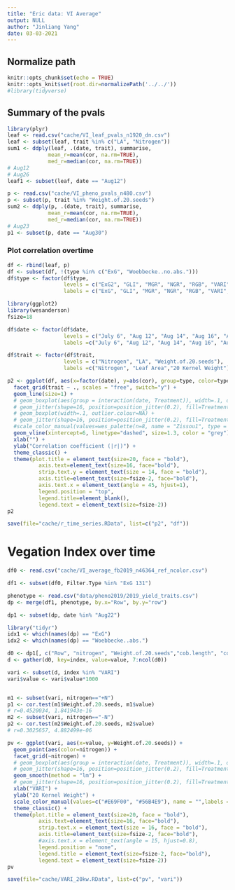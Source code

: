 ```yaml
---
title: "Eric data: VI Average"
output: NULL
author: "Jinliang Yang"
date: 03-03-2021
---
```


## Normalize path
```r
knitr::opts_chunk$set(echo = TRUE) 
knitr::opts_knit$set(root.dir=normalizePath('../../')) 
#library(tidyverse)
```

## Summary of the pvals

```r
library(plyr)
leaf <- read.csv("cache/VI_leaf_pvals_n1920_dn.csv")
leaf <- subset(leaf, trait %in% c("LA", "Nitrogen"))
sum1 <- ddply(leaf, .(date, trait), summarise,
             mean_r=mean(cor, na.rm=TRUE),
             med_r=median(cor, na.rm=TRUE))
# Aug12
# Aug26
leaf1 <- subset(leaf, date == "Aug12")

p <- read.csv("cache/VI_pheno_pvals_n480.csv")
p <- subset(p, trait %in% "Weight.of.20.seeds")
sum2 <- ddply(p, .(date, trait), summarise,
             mean_r=mean(cor, na.rm=TRUE),
             med_r=median(cor, na.rm=TRUE))
# Aug23
p1 <- subset(p, date == "Aug30")
```


### Plot correlation overtime
```r

df <- rbind(leaf, p)
df <- subset(df, !(type %in% c("ExG", "Woebbecke..no.abs.")))
df$type <- factor(df$type, 
                  levels = c("ExG2", "GLI", "MGR", "NGR", "RGB", "VARI", "VEG", "Woebbecke..abs."),
                  labels = c("ExG", "GLI", "MGR", "NGR", "RGB", "VARI", "VEG", "Woebbecke"))

```

```r
library(ggplot2)
library(wesanderson)
fsize=18

df$date <- factor(df$date, 
                  levels = c("July 6", "Aug 12", "Aug 14", "Aug 16", "Aug 20", "Aug 22", "Aug 23", "Aug 26", "Aug 30",  "Sept 1", "Sept 3", "Sept 5"),
                  labels =c("July 6", "Aug 12", "Aug 14", "Aug 16", "Aug 20", "Aug 22", "Aug 23", "Aug 26", "Aug 30",  "Sept 1", "Sept 3", "Sept 5"))

df$trait <- factor(df$trait, 
                  levels = c("Nitrogen", "LA", "Weight.of.20.seeds"),
                  labels =c("Nitrogen", "Leaf Area","20 Kernel Weight"))

p2 <- ggplot(df, aes(x=factor(date), y=abs(cor), group=type, color=type)) +
  facet_grid(trait ~ ., scales = "free", switch="y") +
  geom_line(size=1) +
  # geom_boxplot(aes(group = interaction(date, Treatment)), width=.1, outlier.colour=NA, position = dodge) +
  # geom_jitter(shape=16, position=position_jitter(0.2), fill=Treatment) + 
  # geom_boxplot(width=.1, outlier.colour=NA) +
  # geom_jitter(shape=16, position=position_jitter(0.2), fill=Treatment) + 
  #scale_color_manual(values=wes_palette(n=8, name = "Zissou1", type = "continuous"), name = "") +
  geom_vline(xintercept=6, linetype="dashed", size=1.3, color = "grey") +
  xlab("") +
  ylab("Correlation coefficient (|r|)") +
  theme_classic() +
  theme(plot.title = element_text(size=20, face = "bold"), 
          axis.text=element_text(size=16, face="bold"),
          strip.text.y = element_text(size = 14, face = "bold"),
          axis.title=element_text(size=fsize-2, face="bold"),
          axis.text.x = element_text(angle = 45, hjust=1),
          legend.position = "top", 
          legend.title=element_blank(),
          legend.text = element_text(size=fsize-2))
p2

save(file="cache/r_time_series.RData", list=c("p2", "df"))
```










# Vegation Index over time

```r
df0 <- read.csv("cache/VI_average_fb2019_n46364_ref_ncolor.csv")

df1 <- subset(df0, Filter.Type %in% "ExG 131")

phenotype <- read.csv("data/pheno2019/2019_yield_traits.csv")
dp <- merge(df1, phenotype, by.x="Row", by.y="row")

dp1 <- subset(dp, date %in% "Aug22")
```


```r
library("tidyr")
idx1 <- which(names(dp) == "ExG")
idx2 <- which(names(dp) == "Woebbecke..abs.")

d0 <- dp1[, c("Row", "nitrogen", "Weight.of.20.seeds","cob.length", "cob.weight", "cob.diameter", names(dp)[idx1:idx2])]
d <- gather(d0, key=index, value=value, 7:ncol(d0))

```



```r
vari <- subset(d, index %in% "VARI")
vari$value <- vari$value*1000


m1 <- subset(vari, nitrogen=="+N")
p1 <- cor.test(m1$Weight.of.20.seeds, m1$value)
# r=0.4520034, 1.841943e-16
m2 <- subset(vari, nitrogen=="-N")
p2 <- cor.test(m2$Weight.of.20.seeds, m2$value)
# r=0.3025657, 4.882499e-06

pv <- ggplot(vari, aes(x=value, y=Weight.of.20.seeds)) +
  geom_point(aes(color=nitrogen)) +
  facet_grid(~nitrogen) +
  # geom_boxplot(aes(group = interaction(date, Treatment)), width=.1, outlier.colour=NA, position = dodge) +
  # geom_jitter(shape=16, position=position_jitter(0.2), fill=Treatment) + 
  geom_smooth(method = "lm") +
  # geom_jitter(shape=16, position=position_jitter(0.2), fill=Treatment) + 
  xlab("VARI") +
  ylab("20 Kernel Weight") +
  scale_color_manual(values=c("#E69F00", "#56B4E9"), name = "",labels = c("+N", "-N")) +
  theme_classic() +
  theme(plot.title = element_text(size=20, face = "bold"), 
          axis.text=element_text(size=16, face="bold"),
          strip.text.x = element_text(size = 16, face = "bold"),
          axis.title=element_text(size=fsize-2, face="bold"),
          #axis.text.x = element_text(angle = 15, hjust=0.8),
          legend.position = "none", 
          legend.title = element_text(size=fsize-2, face="bold"),
          legend.text = element_text(size=fsize-2))
pv

save(file="cache/VARI_20kw.RData", list=c("pv", "vari"))
```